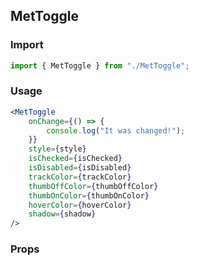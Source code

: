 <!--- MetToggle.stories.mdx -->


<Meta title="MDX/MetToggle" component={MetToggle} />

## MetToggle

### Import

```jsx
import { MetToggle } from "./MetToggle";
```

### Usage

```jsx
<MetToggle
    onChange={() => {
        console.log("It was changed!");
    }}
    style={style}
    isChecked={isChecked}
    isDisabled={isDisabled}
    trackColor={trackColor}
    thumbOffColor={thumbOffColor}
    thumbOnColor={thumbOnColor}
    hoverColor={hoverColor}
    shadow={shadow}
/>
```

### Props

<ArgsTable of={MetToggle} />
